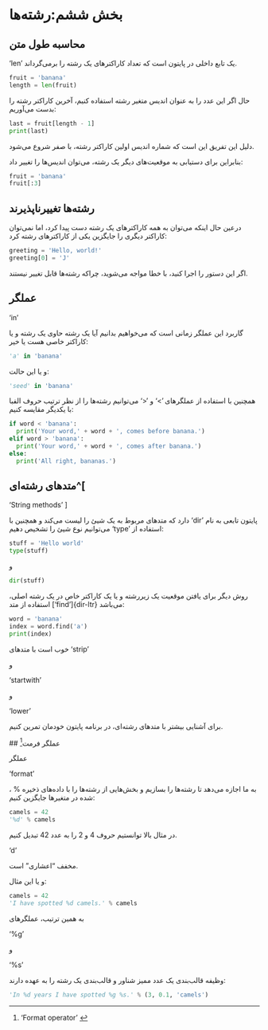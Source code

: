 # بخش ششم:رشته‌ها


## محاسبه طول متن


['len']{dir=ltr}
 یک تابع داخلی در پایتون است که تعداد کاراکترهای یک رشته را برمی‌گرداند.


```python
fruit = 'banana'
length = len(fruit)
```

حال اگر این عدد را به عنوان اندیس متغیر رشته استفاده کنیم، آخرین کاراکتر رشته را 
بدست می‌آوریم:

```python
last = fruit[length - 1]
print(last)
```

دلیل این تفریق این است که شماره اندیس اولین کاراکتر رشته، با صفر شروع می‌شود.

بنابراین برای دستیابی به موقعیت‌های دیگر یک رشته، می‌توان اندیس‌ها را تغییر داد:


```python
fruit = 'banana'
fruit[:3]
```


## رشته‌ها تغییرناپذیرند

درعین حال اینکه می‌توان به همه کاراکترهای یک رشته دست پیدا کرد، اما نمی‌توان 
کاراکتر دیگری را جایگزین یکی از کاراکترهای رشته کرد:


```python
greeting = 'Hello, world!'
greeting[0] = 'J'
```

اگر این دستور را اجرا کنید، با خطا مواجه می‌شوید، چراکه رشته‌ها قابل تغییر 
نیستند.

## عملگر 
['in']{dir=ltr}

گاربرد این عملگر زمانی است که می‌خواهیم بدانیم آیا یک رشته حاوی یک رشته و یا کاراکتر خاصی هست یا خیر:

```python
'a' in 'banana'
```

و یا این حالت:


```python
'seed' in 'banana'
```


همچنین با استفاده از عملگرهای 
['<']{dir=ltr}
 و 
['>']{dir=ltr}
 می‌توانیم رشته‌ها را از نظر ترتیب حروف الفبا با یکدیگر مقایسه کنیم:
 
 
```python
if word < 'banana':
  print('Your word,' + word + ', comes before banana.')
elif word > 'banana':
  print('Your word,' + word + ', comes after banana.')
else:
  print('All right, bananas.')
```

## متدهای رشته‌ای^[
['String methods']{dir=ltr}
]


پایتون تابعی به نام 
['dir']{dir=ltr} 
دارد که متدهای مربوط به یک شیئ را لیست می‌کند و همچنین با استفاده از 
['type']{dir=ltr}
 می‌توانیم نوع شیئ را تشخیص دهیم: 

```python
stuff = 'Hello world'
type(stuff)
```

و


```python
dir(stuff)
```

روش دیگر برای یافتن موقعیت یک زیررشته و یا یک کاراکتر خاص در یک رشته اصلی، 
استفاده از متد 
['find']{dir-ltr}
 می‌باشد:
 
 
```python
word = 'banana'
index = word.find('a')
print(index)
```
 
 
 خوب است با متدهای 
 ['strip']{dir=ltr}
 
 و
 
  ['startwith']{dir=ltr}

 و
 
  ['lower']{dir=ltr}

 برای آشنایی بیشتر با متدهای رشته‌ای، در برنامه پایتون خودمان تمرین کنیم.
 
 
 ## عملگر فرمت^[
 ['Format operator']{dir=ltr}
 ]
 
 
 عملگر 
 
['format']{dir=ltr}

، % به ما اجازه می‌دهد تا رشته‌ها را بسازیم و بخش‌هایی از رشته‌ها را با داده‌های 
ذخیره شده در متغیرها جایگزین کنیم: 


```python
camels = 42
'%d' % camels
```

در مثال بالا توانستیم  حروف 4 و 2 را به عدد 42 تبدیل کنیم.

['d']{dir=ltr}

 مخفف "اعشاری" است.
 
 
 و یا این مثال:
 
 
```python
camels = 42
'I have spotted %d camels.' % camels
```

به همین ترتیب، عملگرهای 

['%g']{dir=ltr}
 
 و
 
['%s']{dir=ltr}

 وظیفه قالب‌بندی یک عدد ممیز شناور و قالب‌بندی یک رشته را به عهده دارند:
 
 
```python
'In %d years I have spotted %g %s.' % (3, 0.1, 'camels')
```
